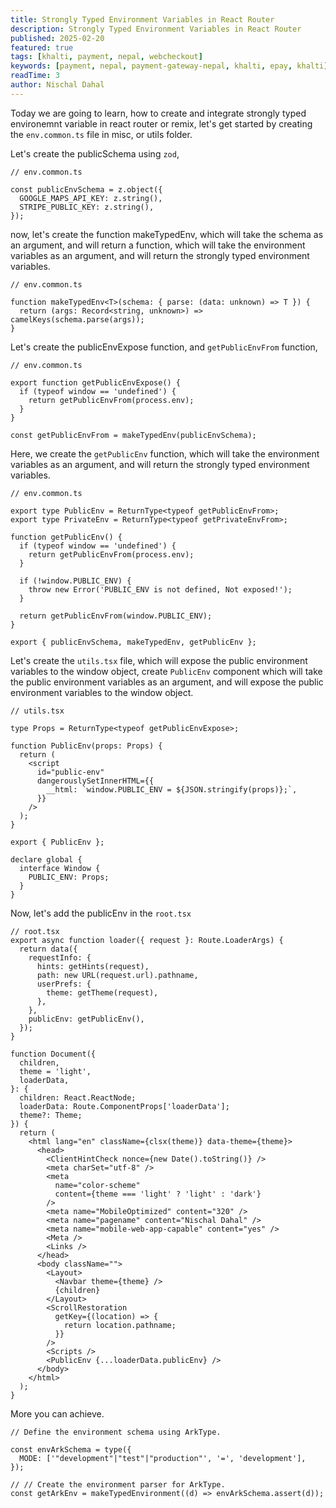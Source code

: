 ```yaml
---
title: Strongly Typed Environment Variables in React Router
description: Strongly Typed Environment Variables in React Router
published: 2025-02-20
featured: true
tags: [khalti, payment, nepal, webcheckout]
keywords: [payment, nepal, payment-gateway-nepal, khalti, epay, khalti]
readTime: 3
author: Nischal Dahal
---
```


Today we are going to learn, how to create and integrate strongly typed environemnt variable in react router or remix,
let's get started by creating the `env.common.ts` file in misc, or utils folder.

Let's create the publicSchema using `zod`,

```tsx
// env.common.ts

const publicEnvSchema = z.object({
  GOOGLE_MAPS_API_KEY: z.string(),
  STRIPE_PUBLIC_KEY: z.string(),
});
```

now, let's create the function makeTypedEnv, which will take the schema as an argument, and will return a function, which will take the environment variables as an argument, and will return the strongly typed environment variables.

```tsx
// env.common.ts

function makeTypedEnv<T>(schema: { parse: (data: unknown) => T }) {
  return (args: Record<string, unknown>) => camelKeys(schema.parse(args));
}
```

Let's create the publicEnvExpose function, and `getPublicEnvFrom` function,

```tsx
// env.common.ts

export function getPublicEnvExpose() {
  if (typeof window == 'undefined') {
    return getPublicEnvFrom(process.env);
  }
}

const getPublicEnvFrom = makeTypedEnv(publicEnvSchema);
```

Here, we create the `getPublicEnv` function, which will take the environment variables as an argument, and will return the strongly typed environment variables.

```tsx
// env.common.ts

export type PublicEnv = ReturnType<typeof getPublicEnvFrom>;
export type PrivateEnv = ReturnType<typeof getPrivateEnvFrom>;

function getPublicEnv() {
  if (typeof window == 'undefined') {
    return getPublicEnvFrom(process.env);
  }

  if (!window.PUBLIC_ENV) {
    throw new Error('PUBLIC_ENV is not defined, Not exposed!');
  }

  return getPublicEnvFrom(window.PUBLIC_ENV);
}

export { publicEnvSchema, makeTypedEnv, getPublicEnv };
```

Let's create the `utils.tsx` file, which will expose the public environment variables to the window object, create `PublicEnv` component which will take the public environment variables as an argument, and will expose the public environment variables to the window object.

```tsx
// utils.tsx

type Props = ReturnType<typeof getPublicEnvExpose>;

function PublicEnv(props: Props) {
  return (
    <script
      id="public-env"
      dangerouslySetInnerHTML={{
        __html: `window.PUBLIC_ENV = ${JSON.stringify(props)};`,
      }}
    />
  );
}

export { PublicEnv };

declare global {
  interface Window {
    PUBLIC_ENV: Props;
  }
}
```

Now, let's add the publicEnv in the `root.tsx`

```tsx
// root.tsx
export async function loader({ request }: Route.LoaderArgs) {
  return data({
    requestInfo: {
      hints: getHints(request),
      path: new URL(request.url).pathname,
      userPrefs: {
        theme: getTheme(request),
      },
    },
    publicEnv: getPublicEnv(),
  });
}

function Document({
  children,
  theme = 'light',
  loaderData,
}: {
  children: React.ReactNode;
  loaderData: Route.ComponentProps['loaderData'];
  theme?: Theme;
}) {
  return (
    <html lang="en" className={clsx(theme)} data-theme={theme}>
      <head>
        <ClientHintCheck nonce={new Date().toString()} />
        <meta charSet="utf-8" />
        <meta
          name="color-scheme"
          content={theme === 'light' ? 'light' : 'dark'}
        />
        <meta name="MobileOptimized" content="320" />
        <meta name="pagename" content="Nischal Dahal" />
        <meta name="mobile-web-app-capable" content="yes" />
        <Meta />
        <Links />
      </head>
      <body className="">
        <Layout>
          <Navbar theme={theme} />
          {children}
        </Layout>
        <ScrollRestoration
          getKey={(location) => {
            return location.pathname;
          }}
        />
        <Scripts />
        <PublicEnv {...loaderData.publicEnv} />
      </body>
    </html>
  );
}
```

More you can achieve.

```tsx
// Define the environment schema using ArkType.

const envArkSchema = type({
  MODE: ['"development"|"test"|"production"', '=', 'development'],
});

// // Create the environment parser for ArkType.
const getArkEnv = makeTypedEnvironment((d) => envArkSchema.assert(d));
```
